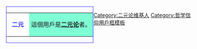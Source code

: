 <references /><div style="float: left; border:solid #3333FF 1px; margin: 1px;">
{| cellspacing="0" style="width: 238px;"
| style="width: 45px; height: 45px; text-align: center; font-size: {{{5|{{{id-s|14}}}}}}pt; color: #3333FF;" | '''二元'''
| style="font-size: {{{info-s|10}}}pt;background:#7fffd4;padding: 4pt; line-height: 1.25em; color: #FF;" | 這個用戶是'''[[二元论]]'''者。
|}</div>

<includeonly>[[Category:二元论维基人]]</includeonly>
<noinclude>[[Category:哲学信仰用戶框模板]]</noinclude>